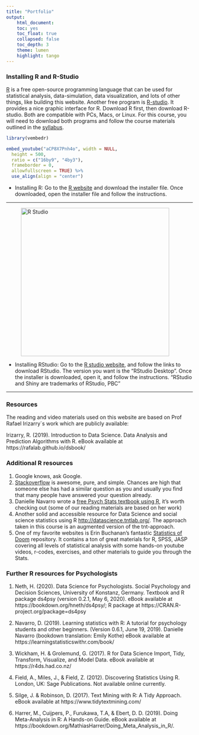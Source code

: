 ```yaml
---
title: "Portfolio"
output:
    html_document:
    toc: yes
    toc_float: true
    collapsed: false
    toc_depth: 3
    theme: lumen
    highlight: tango
---
```


### Installing R and R-Studio
[R](http://www.r-project.org) is a free open-source programming language that can be used for statistical analysis, data-simulation, data visualization, and lots of other things, like building this website. Another free program is [R-studio](http://www.rstudio.com). It provides a nice graphic interface for R. Download R first, then download R-studio. Both are compatible with PCs, Macs, or Linux. For this course, you will need to download both programs and follow the course materials outlined in the [syllabus](https://fuenal.github.io/dataism/Syllabus.html). 

```r
library(vembedr)
```


```r
embed_youtube("aCP8X7Pnh4o", width = NULL,
  height = 500,
  ratio = c("16by9", "4by3"),
  frameborder = 0,
  allowfullscreen = TRUE) %>% 
  use_align(align = "center")
```



- Installing R: Go to the [R website](http://www.r-project.org) and download the installer file. Once downloaded, open the installer file and follow the instructions.

---

<figure>
<img src="./images/RStudio-Logo-Flat.png" alt="R Studio" style="width:400px">
</figure> 
  
  
- Installing RStudio: Go to the [R studio website](http://www.rstudio.com), and follow the links to download RStudio. The version you want is the “RStudio Desktop”. Once the installer is downloaded, open it, and follow the instructions. “RStudio and Shiny are trademarks of RStudio, PBC”

---

### Resources

The reading and video materials used on this website are based on Prof Rafael Irizarry`s work which are publicly available:

Irizarry, R. (2019). Introduction to Data Science. Data Analysis and Prediction Algorithms with R. eBook available at https://rafalab.github.io/dsbook/


### Additional R resources

1. Google knows, ask Google.
2. [Stackoverflow](https://stackoverflow.com) is awesome, pure, and simple. Chances are high that someone else has had a similar question as you and usually you find that many people have answered your question already.
3. Danielle Navarro wrote a [free Psych Stats textbook using R](https://compcogscisydney.org/learning-statistics-with-r/), it's worth checking out (some of our reading materials are based on her work)
4. Another solid and accessible resource for Data Science and social science statistics using R [http://datascience.tntlab.org/](http://datascience.tntlab.org/). The approach taken in this course is an augmented version of the tnt-approach.
5. One of my favorite websites is Erin Buchanan's fantastic [Statistics of Doom](https://statisticsofdoom.com/) repository. It contains a ton of great materials for R, SPSS, JASP covering all levels of statistical analysis with some hands-on youtube videos, r-codes, exercises, and other materials to guide you through the Stats.

### Further R resources for Psychologists

1.	Neth, H. (2020).  Data Science for Psychologists.  Social Psychology and Decision Sciences, University of Konstanz, Germany.  Textbook and R package ds4psy (version 0.2.1, May 6, 2020).  eBook available at https://bookdown.org/hneth/ds4psy/;  R package at https://CRAN.R-project.org/package=ds4psy

2.	Navarro, D. (2019). Learning statistics with R: A tutorial for psychology students and other beginners. (Version 0.6.1, June 19, 2019). Danielle Navarro (bookdown translation: Emily Kothe) eBook available at https://learningstatisticswithr.com/book/

3.	Wickham, H. & Grolemund, G. (2017). R for Data Science Import, Tidy, Transform, Visualize, and Model Data. eBook available at https://r4ds.had.co.nz/ 

4.	Field, A., Miles, J., & Field, Z. (2012). Discovering Statistics Using R. London, UK: Sage Publications. Not available online currently. 

5.	Silge, J. & Robinson, D. (2017). Text Mining with R: A Tidy Approach. eBook available at https://www.tidytextmining.com/

6.	Harrer, M., Cuijpers, P., Furukawa, T.A, & Ebert, D. D. (2019). Doing Meta-Analysis in R: A Hands-on Guide. eBook available at https://bookdown.org/MathiasHarrer/Doing_Meta_Analysis_in_R/. 
